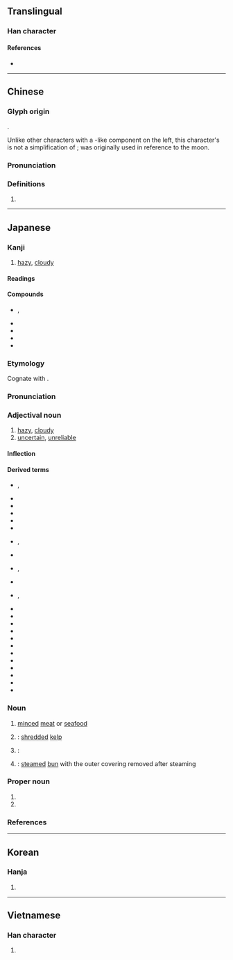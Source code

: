 {{also|胧}}
{{character info/new}}
==Translingual==

===Han character===
{{Han char|rn=74|rad=月|as=16|sn=20|four=71211|canj=BYBP|ids=⿰月龍}}

====References====
* {{Han ref|kx=0507.040|dkj=12179|dj=0888.090|hdz=32124.130|uh=6727|ud=26407|bh=C467|bd=50279}}

----

==Chinese==
{{zh-forms|s=胧}}

===Glyph origin===
{{Han etym}}
{{Han compound|ls=psc|月|c1=s|t1=moon|龍|c2=p}}.

Unlike other characters with a {{m|zh|月}}-like component on the left, this character's {{m|zh|月}} is not a simplification of {{m|zh|肉}}; {{m|zh|朦朧}} was originally used in reference to the moon.

===Pronunciation===
{{zh-pron
|m=lóng
|c=lung4
|mn=ml:lông
|mc=y
|oc=y
|ma=
|cat=n
}}

===Definitions===
{{zh-hanzi}}

# {{zh-only|朦朧}}

----

==Japanese==

===Kanji===
{{ja-kanji|grade=|rs=月16}}

# [[hazy]], [[cloudy]]

====Readings====
{{ja-readings
|goon=る
|kanon=ろう
|kun=おぼろ-
}}

====Compounds====
{{der-top|Compounds}}
* {{ja-r|朧朧|ろうろう|rom=-}}, {{ja-r|朧々|ろうろう}}
* {{ja-r|朧銀|ろうぎん}}
* {{ja-r|朧月|ろうげつ}}
* {{ja-r|朧夜|ろうや}}
* {{ja-r|朦朧|もうろう}}
{{der-bottom}}

===Etymology===
{{ja-kanjitab|おぼろ|yomi=k}}
Cognate with {{m|ja|凡|tr=opo → ō||[[dim]], [[faint]]}}.

===Pronunciation===
{{ja-pron|y=k|おぼろ|acc=0|acc_ref=DJR}}

===Adjectival noun===
{{ja-adj|infl=na|おぼろ}}

# [[hazy]], [[cloudy]]
# [[uncertain]], [[unreliable]]

====Inflection====
{{ja-na|おぼろ}}

====Derived terms====
{{der-top}}
* {{ja-r|朧%朧|おぼろ%-おぼろ|rom=-}}, {{ja-r|朧%々|おぼろ%-おぼろ}}
* {{ja-r|朧%影|おぼろ%かげ}}
* {{ja-r|朧絣|おぼろがすり}}
* {{ja-r|朧%銀|おぼろ%ぎん}}
* {{ja-r|朧%雲|おぼろ%ぐも}}
* {{ja-r|朧%九曜|おぼろ%-くよう}}
* {{ja-r|朧げ|おぼろげ|rom=-}}, {{ja-r|朧%気|おぼろ%げ}}
* {{ja-r|朧%昆布|おぼろ%-こんぶ}}
* {{ja-r|朧%染|おぼろ%ぞめ|rom=-}}, {{ja-r|朧%染め|おぼろ%ぞめ}}
* {{ja-r|朧%月|おぼろ%づき}}
* {{ja-r|朧%月%夜|おぼろ%づき%よ}}, {{ja-r|朧%月%夜|おぼろ%づく%よ}}
* {{ja-r|朧%蔦|おぼろ%づた}}
* {{ja-r|朧%豆腐|おぼろ%-どうふ}}
* {{ja-r|朧の清水|^おぼろ の ^しみず}}
* {{ja-r|朧%花色|おぼろ%-はないろ}}
* {{ja-r|朧%富士|おぼろ%ふじ}}
* {{ja-r|朧%船|おぼろ%ぶね}}
* {{ja-r|朧%饅頭|おぼろ%-まんじゅう}}
* {{ja-r|朧%木綿|おぼろ%-もめん}}
* {{ja-r|朧%闇|おぼろ%やみ}}
* {{ja-r|朧%夜|おぼろ%よ}}
* {{ja-r|朧%輪|おぼろ%わ}}
* {{ja-r|月も朧に白魚の篝もかすむ春の空|つき も おぼろ に しらうお の かがり も かすむ はる の そら}}
{{der-bottom}}

===Noun===
{{ja-noun|おぼろ}}

# [[mince]]d [[meat]] or [[seafood]]
# {{short for|ja|朧昆布|tr=oboro-konbu|nodot=1|sort=おほろ}}: [[shred]]ded [[kelp]]
# {{short for|ja|朧豆腐|tr=oboro-dōfu|nodot=1}}: {{rfdef|ja|sort=おほろ}}
# {{short for|ja|朧饅頭|tr=oboro-manjū|nodot=1}}: [[steam]]ed [[bun]] with the outer covering removed after steaming

===Proper noun===
{{ja-pos|proper|おぼろ}}

# {{given name|ja|female|A=a|nodot=1|sort=おほろ}} 
# {{surname|ja|A=a|nodot=1|sort=おほろ}} 

===References===
<references/>

----

==Korean==

===Hanja===
{{ko-hanja|hangeul=[[롱]]>[[농]]|eumhun=|rv=rong>nong|mr=rong>nong|y=long>nong}}

# {{defn|lang=ko|sort=月16}}

----

==Vietnamese==

===Han character===
{{vi-hantu|[[lung]], [[lông]]|rs=月16}}

# {{defn|lang=vi|sort=月16}}
